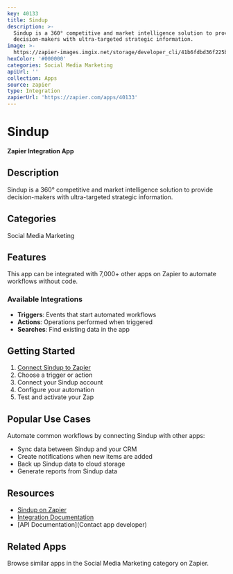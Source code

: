 ```yaml
---
key: 40133
title: Sindup
description: >-
  Sindup is a 360° competitive and market intelligence solution to provide
  decision-makers with ultra-targeted strategic information.
image: >-
  https://zapier-images.imgix.net/storage/developer_cli/41b6fdbd36f225b22d09a97e6f70d3e7.png?auto=format%2Ccompress&ixlib=python-3.0.0&q=50
hexColor: '#000000'
categories: Social Media Marketing
apiUrl: ''
collection: Apps
source: zapier
type: Integration
zapierUrl: 'https://zapier.com/apps/40133'
---
```

# Sindup

**Zapier Integration App**

## Description

Sindup is a 360° competitive and market intelligence solution to provide decision-makers with ultra-targeted strategic information.

## Categories

Social Media Marketing

## Features

This app can be integrated with 7,000+ other apps on Zapier to automate workflows without code.

### Available Integrations

- **Triggers**: Events that start automated workflows
- **Actions**: Operations performed when triggered
- **Searches**: Find existing data in the app

## Getting Started

1. [Connect Sindup to Zapier](https://zapier.com/apps/40133)
2. Choose a trigger or action
3. Connect your Sindup account
4. Configure your automation
5. Test and activate your Zap

## Popular Use Cases

Automate common workflows by connecting Sindup with other apps:

- Sync data between Sindup and your CRM
- Create notifications when new items are added
- Back up Sindup data to cloud storage
- Generate reports from Sindup data

## Resources

- [Sindup on Zapier](https://zapier.com/apps/40133)
- [Integration Documentation](https://zapier.com/apps/40133/integrations)
- [API Documentation](Contact app developer)

## Related Apps

Browse similar apps in the Social Media Marketing category on Zapier.
